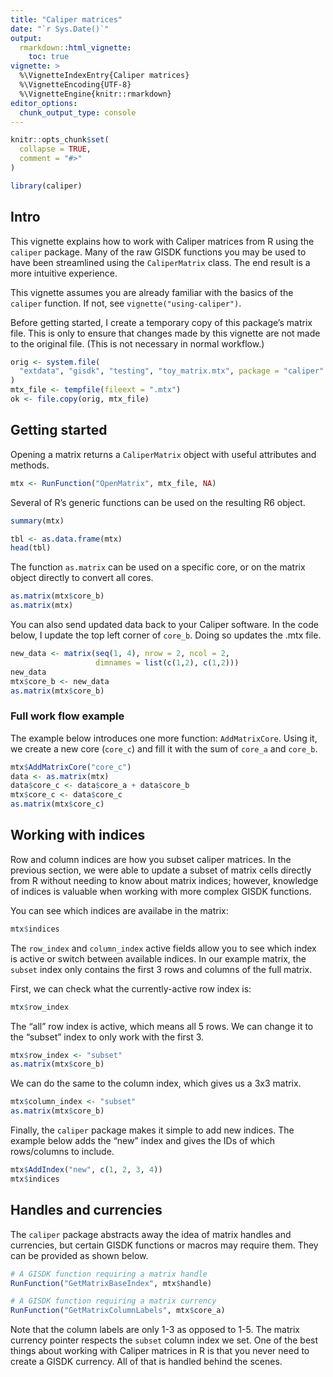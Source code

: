 ```yaml
---
title: "Caliper matrices"
date: "`r Sys.Date()`"
output: 
  rmarkdown::html_vignette:
    toc: true
vignette: >
  %\VignetteIndexEntry{Caliper matrices}
  %\VignetteEncoding{UTF-8}
  %\VignetteEngine{knitr::rmarkdown}
editor_options: 
  chunk_output_type: console
---
```


```r
knitr::opts_chunk$set(
  collapse = TRUE,
  comment = "#>"
)
```

```r
library(caliper)
```

## Intro

This vignette explains how to work with Caliper matrices from R using the
`caliper` package. Many of the raw GISDK functions you may be used to have been
streamlined using the `CaliperMatrix` class. The end result is a more
intuitive experience.

This vignette assumes you are already familiar with the basics of the `caliper`
function. If not, see `vignette("using-caliper")`.

Before getting started, I create a temporary copy of this package's matrix file. 
This is only to ensure that changes made by this vignette are not made to the
original file. (This is not necessary in normal workflow.)

```r
orig <- system.file(
  "extdata", "gisdk", "testing", "toy_matrix.mtx", package = "caliper"
)
mtx_file <- tempfile(fileext = ".mtx")
ok <- file.copy(orig, mtx_file)
```

## Getting started

Opening a matrix returns a `CaliperMatrix` object with useful attributes and
methods.

```r
mtx <- RunFunction("OpenMatrix", mtx_file, NA)
```

Several of R's generic functions can be used on the resulting R6 object.

```r
summary(mtx)
```

```r
tbl <- as.data.frame(mtx)
head(tbl)
```

The function `as.matrix` can be used on a specific core, or on the matrix object
directly to convert all cores.

```r
as.matrix(mtx$core_b)
as.matrix(mtx)
```

You can also send updated data back to your Caliper software. In the code below,
I update the top left corner of `core_b`. Doing so updates the .mtx file.

```r
new_data <- matrix(seq(1, 4), nrow = 2, ncol = 2, 
                   dimnames = list(c(1,2), c(1,2)))
new_data
mtx$core_b <- new_data
as.matrix(mtx$core_b)
```

### Full work flow example

The example below introduces one more function: `AddMatrixCore`. Using it, we
create a new core (`core_c`) and fill it with the sum of `core_a` and `core_b`.

```r
mtx$AddMatrixCore("core_c")
data <- as.matrix(mtx)
data$core_c <- data$core_a + data$core_b
mtx$core_c <- data$core_c
as.matrix(mtx$core_c)
```

## Working with indices

Row and column indices are how you subset caliper matrices. In the previous
section, we were able to update a subset of matrix cells directly
from R without needing to know about matrix indices; however, knowledge of
indices is valuable when working with more complex GISDK functions.

You can see which indices are availabe in the matrix:

```r
mtx$indices
```

The `row_index` and `column_index` active fields allow you to see which index is
active or switch between available indices. In our example matrix, the `subset`
index only contains the first 3 rows and columns of the full matrix.

First, we can check what the currently-active row index is:

```r
mtx$row_index
```

The "all" row index is active, which means all 5 rows. We can change it to 
the "subset" index to only work with the first 3.

```r
mtx$row_index <- "subset"
as.matrix(mtx$core_b)
```

We can do the same to the column index, which gives us a 3x3 matrix.

```r
mtx$column_index <- "subset"
as.matrix(mtx$core_b)
```

Finally, the `caliper` package makes it simple to add new indices. The example
below adds the "new" index and gives the IDs of which rows/columns to include.

```r
mtx$AddIndex("new", c(1, 2, 3, 4))
mtx$indices
```

## Handles and currencies

The `caliper` package abstracts away the idea of matrix handles and currencies,
but certain GISDK functions or macros may require them. They can be provided as
shown below.

```r
# A GISDK function requiring a matrix handle
RunFunction("GetMatrixBaseIndex", mtx$handle)

# A GISDK function requiring a matrix currency
RunFunction("GetMatrixColumnLabels", mtx$core_a)
```

Note that the column labels are only 1-3 as opposed to 1-5. The matrix currency
pointer respects the `subset` column index we set. One of the best things about
working with Caliper matrices in R is that you never need to create a GISDK
currency. All of that is handled behind the scenes.

